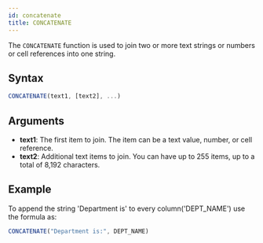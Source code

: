 ```yaml
---
id: concatenate 
title: CONCATENATE
---
```


The `CONCATENATE` function is used to join two or more text strings or numbers or cell references into one string.

## Syntax

```javascript
CONCATENATE(text1, [text2], ...)
```

## Arguments

* **text1**: The first item to join. The item can be a text value, number, or cell reference.
* **text2**: Additional text items to join. You can have up to 255 items, up to a total of 8,192 characters.

## Example

To append the string 'Department is' to every column('DEPT_NAME') use the formula as:

```javascript
CONCATENATE("Department is:", DEPT_NAME)
```
